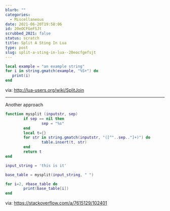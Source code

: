 ```yaml
---
blurb: ""
categories:
  - Miscellaneous
date: 2021-06-20T19:58:06
id: 20eOCFGeFSJt
scrubbed_2021: false
status: scratch
title: Split A Sting In Lua
type: post
slug: split-a-sting-in-lua--20eocfgefsjt
---
```


```lua
local example = "an example string"
for i in string.gmatch(example, "%S+") do
   print(i)
end
```


via: http://lua-users.org/wiki/SplitJoin





---


Another approach 

```lua
function mysplit (inputstr, sep)
        if sep == nil then
                sep = "%s"
        end
        local t={}
        for str in string.gmatch(inputstr, "([^"..sep.."]+)") do
                table.insert(t, str)
        end
        return t
end

input_string = 'this is it'

base_table = mysplit(input_string, " ")

for i=2, #base_table do
        print(base_table[i])
end 
```



via: https://stackoverflow.com/a/7615129/102401